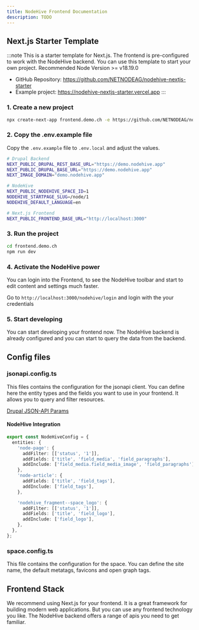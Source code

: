 ```yaml
---
title: NodeHive Frontend Documentation
description: TODO
---
```


## Next.js Starter Template

:::note
This is a starter template for Next.js. The frontend is pre-configured to work with the NodeHive backend. You can use this template to start your own project.
Recommended Node Version >= v18.19.0

- GitHub Repository: https://github.com/NETNODEAG/nodehive-nextjs-starter
- Example project: https://nodehive-nextjs-starter.vercel.app
  :::

### 1. Create a new project

```bash
npx create-next-app frontend.demo.ch -e https://github.com/NETNODEAG/nodehive-nextjs-starter/tree/main
```

### 2. Copy the .env.example file

Copy the `.env.example` file to `.env.local` and adjust the values.

```bash
# Drupal Backend
NEXT_PUBLIC_DRUPAL_REST_BASE_URL="https://demo.nodehive.app"
NEXT_PUBLIC_DRUPAL_BASE_URL="https://demo.nodehive.app"
NEXT_IMAGE_DOMAIN="demo.nodehive.app"

# NodeHive
NEXT_PUBLIC_NODEHIVE_SPACE_ID=1
NODEHIVE_STARTPAGE_SLUG=/node/1
NODEHIVE_DEFAULT_LANGUAGE=en

# Next.js Frontend
NEXT_PUBLIC_FRONTEND_BASE_URL="http://localhost:3000"
```

### 3. Run the project

```bash
cd frontend.demo.ch
npm run dev
```

### 4. Activate the NodeHive power

You can login into the Frontend, to see the NodeHive toolbar and start to edit content and settings much faster.

Go to `http://localhost:3000/nodehive/login` and login with the your credentials

### 5. Start developing

You can start developing your frontend now. The NodeHive backend is already configured and you can start to query the data from the backend.

## Config files

### jsonapi.config.ts

This files contains the configuration for the jsonapi client. You can define here the entity types and the fields you want to use in your frontend.
It allows you to query and filter resources.

[Drupal JSON-API Params](https://github.com/d34dman/drupal-jsonapi-params)

#### NodeHive Integration

```typescript
export const NodeHiveConfig = {
  entities: {
    'node-page': {
      addFilter: [['status', '1']],
      addFields: ['title', 'field_media', 'field_paragraphs'],
      addInclude: ['field_media.field_media_image', 'field_paragraphs'],
    },
    'node-article': {
      addFields: ['title', 'field_tags'],
      addInclude: ['field_tags'],
    },

    'nodehive_fragment--space_logo': {
      addFilter: [['status', '1']],
      addFields: ['title', 'field_logo'],
      addInclude: ['field_logo'],
    },
  },
};
```

### space.config.ts

This file contains the configuration for the space. You can define the site name, the default metatags, favicons and open graph tags.

## Frontend Stack

We recommend using Next.js for your frontend. It is a great framework for building modern web applications. But you can use any frontend technology you like. The NodeHive backend offers a range of apis you need to get familiar.
